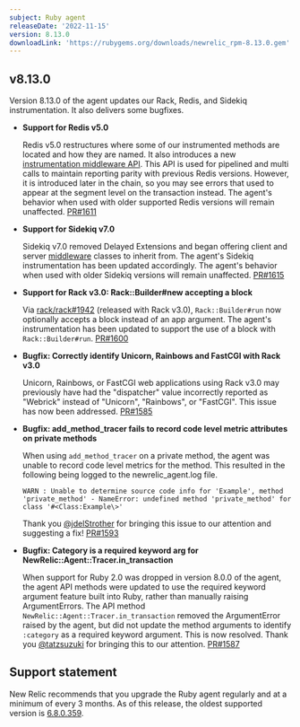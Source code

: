 ```yaml
---
subject: Ruby agent
releaseDate: '2022-11-15'
version: 8.13.0
downloadLink: 'https://rubygems.org/downloads/newrelic_rpm-8.13.0.gem'
---
```


  ## v8.13.0

  Version 8.13.0 of the agent updates our Rack, Redis, and Sidekiq instrumentation. It also delivers some bugfixes.

  * **Support for Redis v5.0**

    Redis v5.0 restructures where some of our instrumented methods are located and how they are named. It also introduces a new [instrumentation middleware API](https://github.com/redis-rb/redis-client#instrumentation-and-middlewares). This API is used for pipelined and multi calls to maintain reporting parity with previous Redis versions. However, it is introduced later in the chain, so you may see errors that used to appear at the segment level on the transaction instead. The agent's behavior when used with older supported Redis versions will remain unaffected. [PR#1611](https://github.com/newrelic/newrelic-ruby-agent/pull/1611)

  * **Support for Sidekiq v7.0**

    Sidekiq v7.0 removed Delayed Extensions and began offering client and server [middleware](https://github.com/mperham/sidekiq/blob/main/docs/middleware.md) classes to inherit from. The agent's Sidekiq instrumentation has been updated accordingly. The agent's behavior when used with older Sidekiq versions will remain unaffected. [PR#1615](https://github.com/newrelic/newrelic-ruby-agent/pull/1615)

  * **Support for Rack v3.0: Rack::Builder#new accepting a block**

    Via [rack/rack#1942](https://github.com/rack/rack/pull/1942) (released with Rack v3.0), `Rack::Builder#run` now optionally accepts a block instead of an app argument. The agent's instrumentation has been updated to support the use of a block with `Rack::Builder#run`. [PR#1600](https://github.com/newrelic/newrelic-ruby-agent/pull/1600)

  * **Bugfix: Correctly identify Unicorn, Rainbows and FastCGI with Rack v3.0**

    Unicorn, Rainbows, or FastCGI web applications using Rack v3.0 may previously have had the "dispatcher" value incorrectly reported as "Webrick" instead of "Unicorn", "Rainbows", or "FastCGI". This issue has now been addressed. [PR#1585](https://github.com/newrelic/newrelic-ruby-agent/pull/1585)

  * **Bugfix: add_method_tracer fails to record code level metric attributes on private methods**

    When using `add_method_tracer` on a private method, the agent was unable to record code level metrics for the method. This resulted in the following being logged to the newrelic_agent.log file.
    ```
    WARN : Unable to determine source code info for 'Example', method 'private_method' - NameError: undefined method 'private_method' for class '#<Class:Example\>'
    ```
    Thank you [@jdelStrother](https://github.com/jdelStrother) for bringing this issue to our attention and suggesting a fix! [PR#1593](https://github.com/newrelic/newrelic-ruby-agent/pull/1593)


  * **Bugfix: Category is a required keyword arg for NewRelic::Agent::Tracer.in_transaction**

    When support for Ruby 2.0 was dropped in version 8.0.0 of the agent, the agent API methods were updated to use the required keyword argument feature built into Ruby, rather than manually raising ArgumentErrors. The API method `NewRelic::Agent::Tracer.in_transaction` removed the ArgumentError raised by the agent, but did not update the method arguments to identify `:category` as a required keyword argument. This is now resolved. Thank you [@tatzsuzuki](https://github.com/tatzsuzuki) for bringing this to our attention. [PR#1587](https://github.com/newrelic/newrelic-ruby-agent/pull/1587)


## Support statement

New Relic recommends that you upgrade the Ruby agent regularly and at a minimum of every 3 months. As of this release, the oldest supported version is [6.8.0.359](https://docs.newrelic.com/docs/release-notes/agent-release-notes/ruby-release-notes/ruby-agent-680360).
